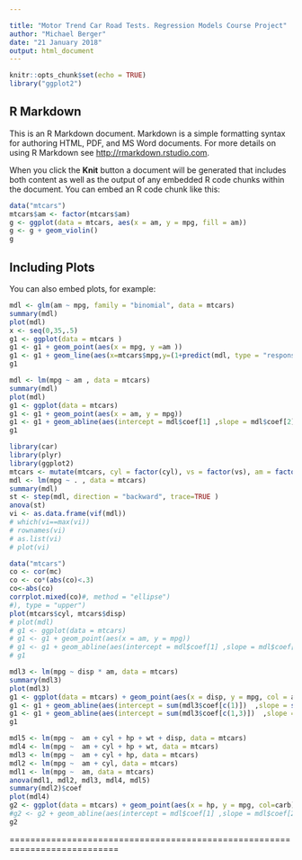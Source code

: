 ```yaml
---

title: "Motor Trend Car Road Tests. Regression Models Course Project"
author: "Michael Berger"
date: "21 January 2018"
output: html_document
---
```


```r
knitr::opts_chunk$set(echo = TRUE)
library("ggplot2")
```

## R Markdown

This is an R Markdown document. Markdown is a simple formatting syntax for authoring HTML, PDF, and MS Word documents. For more details on using R Markdown see <http://rmarkdown.rstudio.com>.

When you click the **Knit** button a document will be generated that includes both content as well as the output of any embedded R code chunks within the document. You can embed an R code chunk like this:

```r
data("mtcars")
mtcars$am <- factor(mtcars$am)
g <- ggplot(data = mtcars, aes(x = am, y = mpg, fill = am))
g <- g + geom_violin()
g

```

## Including Plots

You can also embed plots, for example:

```r
mdl <- glm(am ~ mpg, family = "binomial", data = mtcars)
summary(mdl)
plot(mdl)
x <- seq(0,35,.5)
g1 <- ggplot(data = mtcars )
g1 <- g1 + geom_point(aes(x = mpg, y =am ))
g1 <- g1 + geom_line(aes(x=mtcars$mpg,y=(1+predict(mdl, type = "response"))), col = "red")
g1
```

```r
mdl <- lm(mpg ~ am , data = mtcars)
summary(mdl)
plot(mdl)
g1 <- ggplot(data = mtcars)
g1 <- g1 + geom_point(aes(x = am, y = mpg))
g1 <- g1 + geom_abline(aes(intercept = mdl$coef[1] ,slope = mdl$coef[2]), col = "red")
g1
```

```r
library(car)
library(plyr)
library(ggplot2)
mtcars <- mutate(mtcars, cyl = factor(cyl), vs = factor(vs), am = factor(am), gear = factor(gear), carb = factor(carb))
mdl <- lm(mpg ~ . , data = mtcars)
summary(mdl)
st <- step(mdl, direction = "backward", trace=TRUE )
anova(st)
vi <- as.data.frame(vif(mdl))
# which(vi==max(vi))
# rownames(vi)
# as.list(vi)
# plot(vi)
```

```r
data("mtcars")
co <- cor(mc)
co <- co*(abs(co)<.3)
co<-abs(co)
corrplot.mixed(co)#, method = "ellipse")
#), type = "upper")
plot(mtcars$cyl, mtcars$disp)
# plot(mdl)
# g1 <- ggplot(data = mtcars)
# g1 <- g1 + geom_point(aes(x = am, y = mpg))
# g1 <- g1 + geom_abline(aes(intercept = mdl$coef[1] ,slope = mdl$coef[2]), col = "red")
# g1
```

```r
mdl3 <- lm(mpg ~ disp * am, data = mtcars)
summary(mdl3)
plot(mdl3)
g1 <- ggplot(data = mtcars) + geom_point(aes(x = disp, y = mpg, col = am))
g1 <- g1 + geom_abline(aes(intercept = sum(mdl3$coef[c(1)])  ,slope = sum(mdl3$coef[c(2)]), col="salmon"))
g1 <- g1 + geom_abline(aes(intercept = sum(mdl3$coef[c(1,3)])  ,slope = sum(mdl3$coef[c(2,4)]), col = "blue"))
g1
```


```r
mdl5 <- lm(mpg ~  am + cyl + hp + wt + disp, data = mtcars)
mdl4 <- lm(mpg ~  am + cyl + hp + wt, data = mtcars)
mdl3 <- lm(mpg ~  am + cyl + hp, data = mtcars)
mdl2 <- lm(mpg ~  am + cyl, data = mtcars)
mdl1 <- lm(mpg ~  am, data = mtcars)
anova(mdl1, mdl2, mdl3, mdl4, mdl5)
summary(mdl2)$coef
plot(mdl4)
g2 <- ggplot(data = mtcars) + geom_point(aes(x = hp, y = mpg, col=carb))
#g2 <- g2 + geom_abline(aes(intercept = mdl$coef[1] ,slope = mdl$coef[2]), col = "red")
g2
```





===========================================================================